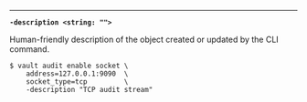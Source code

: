 ---

<a id="flag-description" />

**`-description <string: "">`**

Human-friendly description of the object created or updated by the CLI command.

```shell-session
$ vault audit enable socket \
    address=127.0.0.1:9090  \
    socket_type=tcp         \
    -description "TCP audit stream"
```
